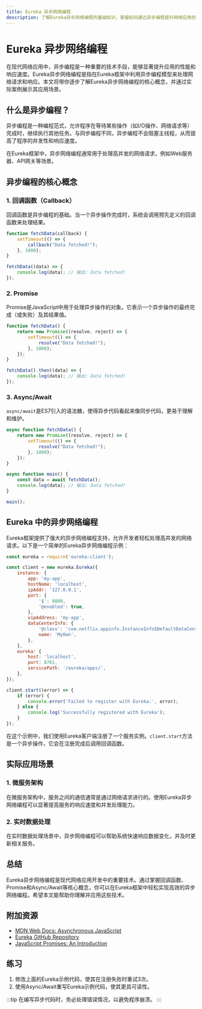 ```yaml
---
title: Eureka 异步网络编程
description: 了解Eureka异步网络编程的基础知识，掌握如何通过异步编程提升网络应用的性能和响应速度。
---
```


# Eureka 异步网络编程

在现代网络应用中，异步编程是一种重要的技术手段，能够显著提升应用的性能和响应速度。Eureka异步网络编程是指在Eureka框架中利用异步编程模型来处理网络请求和响应。本文将带你逐步了解Eureka异步网络编程的核心概念，并通过实际案例展示其应用场景。

## 什么是异步编程？

异步编程是一种编程范式，允许程序在等待某些操作（如I/O操作、网络请求等）完成时，继续执行其他任务。与同步编程不同，异步编程不会阻塞主线程，从而提高了程序的并发性和响应速度。

在Eureka框架中，异步网络编程通常用于处理高并发的网络请求，例如Web服务器、API网关等场景。

## 异步编程的核心概念

### 1. 回调函数（Callback）
回调函数是异步编程的基础。当一个异步操作完成时，系统会调用预先定义的回调函数来处理结果。

```javascript
function fetchData(callback) {
    setTimeout(() => {
        callback("Data fetched!");
    }, 1000);
}

fetchData((data) => {
    console.log(data); // 输出: Data fetched!
});
```

### 2. Promise
Promise是JavaScript中用于处理异步操作的对象。它表示一个异步操作的最终完成（或失败）及其结果值。

```javascript
function fetchData() {
    return new Promise((resolve, reject) => {
        setTimeout(() => {
            resolve("Data fetched!");
        }, 1000);
    });
}

fetchData().then((data) => {
    console.log(data); // 输出: Data fetched!
});
```

### 3. Async/Await
`async/await`是ES7引入的语法糖，使得异步代码看起来像同步代码，更易于理解和维护。

```javascript
async function fetchData() {
    return new Promise((resolve, reject) => {
        setTimeout(() => {
            resolve("Data fetched!");
        }, 1000);
    });
}

async function main() {
    const data = await fetchData();
    console.log(data); // 输出: Data fetched!
}

main();
```

## Eureka 中的异步网络编程

Eureka框架提供了强大的异步网络编程支持，允许开发者轻松处理高并发的网络请求。以下是一个简单的Eureka异步网络编程示例：

```javascript
const eureka = require('eureka-client');

const client = new eureka.Eureka({
    instance: {
        app: 'my-app',
        hostName: 'localhost',
        ipAddr: '127.0.0.1',
        port: {
            '$': 8080,
            '@enabled': true,
        },
        vipAddress: 'my-app',
        dataCenterInfo: {
            '@class': 'com.netflix.appinfo.InstanceInfo$DefaultDataCenterInfo',
            name: 'MyOwn',
        },
    },
    eureka: {
        host: 'localhost',
        port: 8761,
        servicePath: '/eureka/apps/',
    },
});

client.start((error) => {
    if (error) {
        console.error('Failed to register with Eureka:', error);
    } else {
        console.log('Successfully registered with Eureka');
    }
});
```

在这个示例中，我们使用Eureka客户端注册了一个服务实例。`client.start`方法是一个异步操作，它会在注册完成后调用回调函数。

## 实际应用场景

### 1. 微服务架构
在微服务架构中，服务之间的通信通常是通过网络请求进行的。使用Eureka异步网络编程可以显著提高服务的响应速度和并发处理能力。

### 2. 实时数据处理
在实时数据处理场景中，异步网络编程可以帮助系统快速响应数据变化，并及时更新相关服务。

## 总结

Eureka异步网络编程是现代网络应用开发中的重要技术。通过掌握回调函数、Promise和Async/Await等核心概念，你可以在Eureka框架中轻松实现高效的异步网络编程。希望本文能帮助你理解并应用这些技术。

## 附加资源

- [MDN Web Docs: Asynchronous JavaScript](https://developer.mozilla.org/en-US/docs/Learn/JavaScript/Asynchronous)
- [Eureka GitHub Repository](https://github.com/Netflix/eureka)
- [JavaScript Promises: An Introduction](https://web.dev/promises/)

## 练习

1. 修改上面的Eureka示例代码，使其在注册失败时重试3次。
2. 使用Async/Await重写Eureka示例代码，使其更具可读性。

:::tip
在编写异步代码时，务必处理错误情况，以避免程序崩溃。
:::